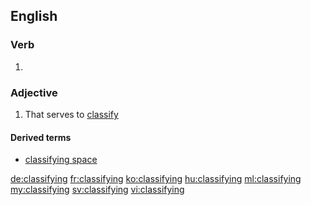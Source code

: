 ==English==

===Verb===
{{head|en}}

# {{present participle of|classify}}

===Adjective===
{{en-adj}}

# That serves to [[classify]]

====Derived terms====
* [[classifying space]]

[[de:classifying]]
[[fr:classifying]]
[[ko:classifying]]
[[hu:classifying]]
[[ml:classifying]]
[[my:classifying]]
[[sv:classifying]]
[[vi:classifying]]